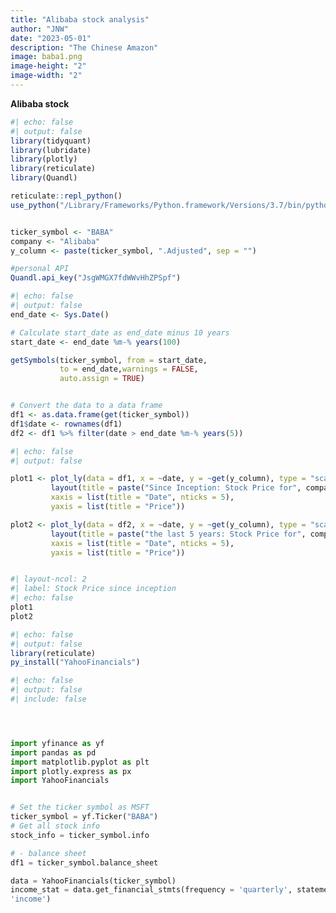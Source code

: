 ```yaml
---
title: "Alibaba stock analysis"
author: "JNW"
date: "2023-05-01"
description: "The Chinese Amazon"
image: baba1.png
image-height: "2"
image-width: "2"
---
```


**Alibaba stock**

```r
#| echo: false
#| output: false
library(tidyquant)
library(lubridate)
library(plotly)
library(reticulate)
library(Quandl)

reticulate::repl_python()
use_python("/Library/Frameworks/Python.framework/Versions/3.7/bin/python3")


ticker_symbol <- "BABA"
company <- "Alibaba"
y_column <- paste(ticker_symbol, ".Adjusted", sep = "")

#personal API
Quandl.api_key("JsgWMGX7fdWWvHhZPSpf")


```

```r
#| echo: false
#| output: false
end_date <- Sys.Date()

# Calculate start_date as end_date minus 10 years
start_date <- end_date %m-% years(100)

getSymbols(ticker_symbol, from = start_date,
           to = end_date,warnings = FALSE,
           auto.assign = TRUE)


# Convert the data to a data frame
df1 <- as.data.frame(get(ticker_symbol))
df1$date <- rownames(df1)
df2 <- df1 %>% filter(date > end_date %m-% years(5))


```

```r
#| echo: false
#| output: false

plot1 <- plot_ly(data = df1, x = ~date, y = ~get(y_column), type = "scatter", mode = "lines", name = paste(company,                   "stock")) %>%
         layout(title = paste("Since Inception: Stock Price for", company, "(", ticker_symbol, ")"),
         xaxis = list(title = "Date", nticks = 5),
         yaxis = list(title = "Price"))

plot2 <- plot_ly(data = df2, x = ~date, y = ~get(y_column), type = "scatter", mode = "lines", name = paste(company,                 "stock")) %>%
         layout(title = paste("the last 5 years: Stock Price for", company, "(", ticker_symbol, ")"),
         xaxis = list(title = "Date", nticks = 5),
         yaxis = list(title = "Price"))



```

```r
#| layout-ncol: 2
#| label: Stock Price since inception
#| echo: false
plot1
plot2

```

```r
#| echo: false
#| output: false
library(reticulate)
py_install("YahooFinancials")
```


```python
#| echo: false
#| output: false
#| include: false




import yfinance as yf
import pandas as pd
import matplotlib.pyplot as plt  
import plotly.express as px
import YahooFinancials


# Set the ticker symbol as MSFT
ticker_symbol = yf.Ticker("BABA")
# Get all stock info
stock_info = ticker_symbol.info

# - balance sheet
df1 = ticker_symbol.balance_sheet

data = YahooFinancials(ticker_symbol)
income_stat = data.get_financial_stmts(frequency = 'quarterly', statement_type = 
'income')

```


